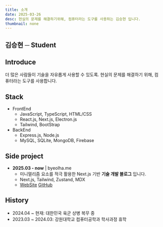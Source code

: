 ```yaml
---
title: 소개
date: 2025-03-26
desc: 현실의 문제를 해결하기위해, 컴퓨터라는 도구를 사용하는 김승현 입니다.
thumbnail: none
---
```


## 김승현 ─ Student

## Introduce

더 많은 사람들이 기술을 자유롭게 사용할 수 있도록.
현실의 문제를 해결하기 위해, 컴퓨터라는 도구를 사용합니다.

## Stack

-   FrontEnd
    -   JavaScript, TypeScript, HTML/CSS
    -   React.js, Next.js, Electron.js
    -   Tailwind, BootStrap
-   BackEnd
    -   Express.js, Node.js
    -   MySQL, SQLite, MongoDB, Firebase

## Side project

-   **2025.03 - now** | byeolha.me
    -   미니멀리즘 요소를 적극 활용한 Next.js 기반 **기술 개발 블로그** 입니다.
    -   Next.js, Tailwind, Zustand, MDX
    -   [WebSite](https://byeolha.me) [GitHub](https://github.com/ZETA-A/byeolha.me)

## History

-   2024.04 ~ 현재: 대한민국 육군 상병 복무 중
-   2023.03 ~ 2024.03: 강원대학교 컴퓨터공학과 학사과정 휴학
